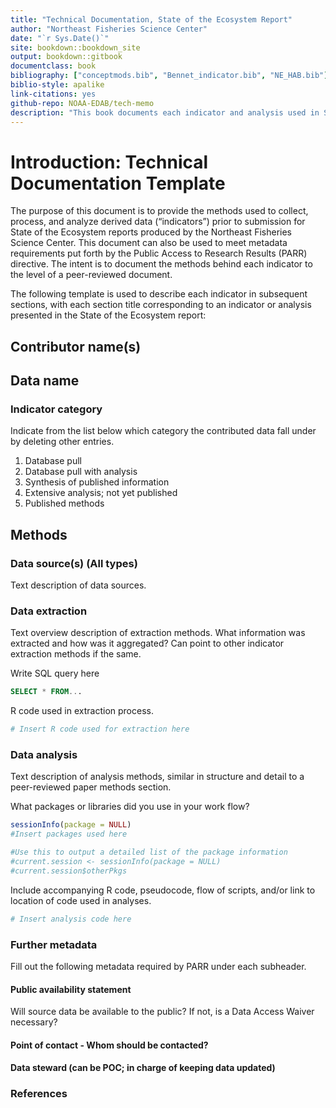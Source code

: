 ```yaml
---
title: "Technical Documentation, State of the Ecosystem Report"
author: "Northeast Fisheries Science Center"
date: "`r Sys.Date()`"
site: bookdown::bookdown_site
output: bookdown::gitbook
documentclass: book
bibliography: ["conceptmods.bib", "Bennet_indicator.bib", "NE_HAB.bib"]
biblio-style: apalike
link-citations: yes
github-repo: NOAA-EDAB/tech-memo
description: "This book documents each indicator and analysis used in State of the Ecosystem reporting"
---
```


# Introduction: Technical Documentation Template

The purpose of this document is to provide the methods used to collect, process, and analyze derived data ("indicators") prior to submission for State of the Ecosystem reports produced by the Northeast Fisheries Science Center. This document can also be used to meet metadata requirements put forth by the Public Access to Research Results (PARR) directive. The intent is to document the methods behind each indicator to the level of a peer-reviewed document.

The following template is used to describe each indicator in subsequent sections, with each section title corresponding to an indicator or analysis presented in the State of the Ecosystem report:

## Contributor name(s)

## Data name

### Indicator category 
Indicate from the list below which category the contributed data fall under by deleting other entries.

1. Database pull
2. Database pull with analysis
3. Synthesis of published information
4. Extensive analysis; not yet published
5. Published methods


## Methods


### Data source(s) (All types)
Text description of data sources. 



### Data extraction 
Text overview description of extraction methods. What information was extracted and how was it aggregated? Can point to other indicator extraction methods if the same.



Write SQL query here
```sql
SELECT * FROM...
```

R code used in extraction process.
```r
# Insert R code used for extraction here
```

### Data analysis
Text description of analysis methods, similar in structure and detail to a peer-reviewed paper methods section.

What packages or libraries did you use in your work flow?
```r
sessionInfo(package = NULL)
#Insert packages used here

#Use this to output a detailed list of the package information
#current.session <- sessionInfo(package = NULL)
#current.session$otherPkgs
```


Include accompanying R code, pseudocode, flow of scripts, and/or link to location of code used in analyses.
```r
# Insert analysis code here
```



### Further metadata
Fill out the following metadata required by PARR under each subheader.


#### Public availability statement
Will source data be available to the public? If not, is a Data Access Waiver necessary?


#### Point of contact - Whom should be contacted?


#### Data steward (can be POC; in charge of keeping data updated)

### References
<!-- References must be submitted in BibTeX format. When compiling this document, they will appear in this section. There is no need to write them out here. Don't forget to include the name of your .bib file in the YAML header (fill in XYZ.bib in YAML header)!!!!!--> 






